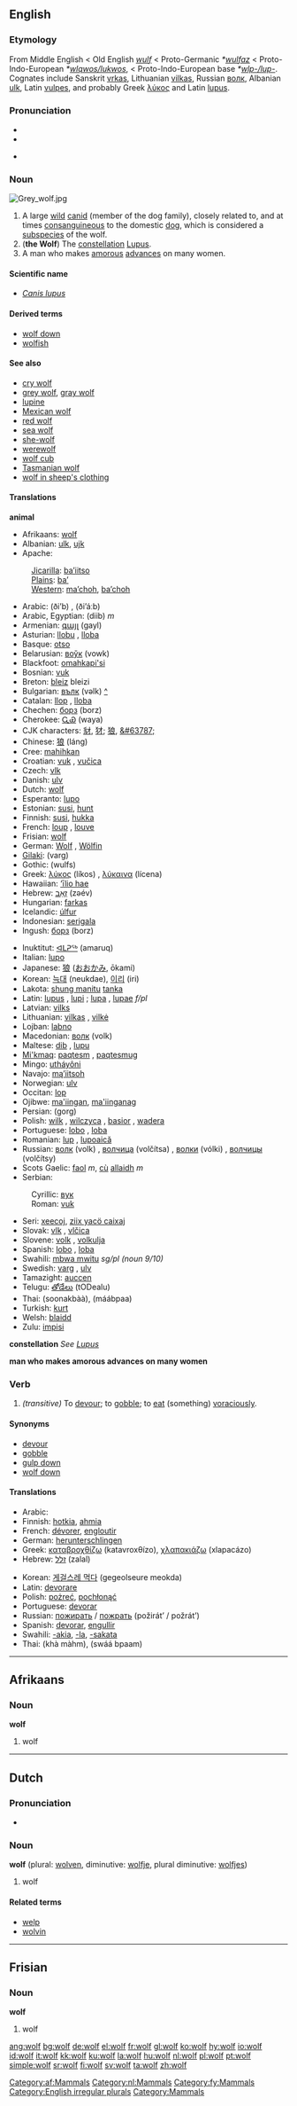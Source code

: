 {{wikipedia}}
==English==

===Etymology===
From Middle English < Old English ''[[wulf]]'' < Proto-Germanic ''*[[wulfaz]]'' < Proto-Indo-European ''*[[wlqwos/lukwos]]'', < Proto-Indo-European base ''*[[wlp-/lup-]]''. Cognates include Sanskrit [[vrkas]], Lithuanian [[vilkas]], Russian [[волк]], Albanian [[ulk]], Latin [[vulpes]], and probably Greek [[λύκος]] and Latin [[lupus]].

===Pronunciation===
*{{AHD|/wo͝olf/}}
*{{IPA|[ˈwʊɫf]}}
*{{SAMPA|/"wUlf/}}
*:{{IPAchar|[[Rhymes:English:-ʊlf|Rhymes: -ʊlf]]}}

===Noun===
[[Image:Grey wolf.jpg|thumbnail|right]]
{{en-noun-irreg|wolves}}

# A large [[wild]] [[canid]] (member of the dog family), closely related to, and at times [[consanguineous]] to the domestic [[dog]], which is considered a [[subspecies]] of the wolf.
# ('''the Wolf''') The [[constellation]] [[w:Lupus|Lupus]].
# A man who makes [[amorous]] [[advance]]s on many women.

====Scientific name====
*''[[Canis lupus]]''

====Derived terms====
*[[wolf down]]
*[[wolfish]]

====See also====
*[[cry wolf]]
*[[grey wolf]], [[gray wolf]]
*[[lupine]]
*[[Mexican wolf]]
*[[red wolf]]
*[[sea wolf]]
*[[she-wolf]]
*[[werewolf]]
*[[wolf cub]]
*[[Tasmanian wolf]]
*[[wolf in sheep's clothing]]

====Translations====
'''animal'''
{{top}}
*Afrikaans: [[wolf#Afrikaans|wolf]]
*Albanian: [[ulk]], [[ujk]]
*Apache:
:[[Jicarilla]]: [[ba’iitso]]
:[[Plains Apache|Plains]]: [[ba’]]
:[[Western Apache|Western]]: [[ma’choh]], [[ba’choh]]
*Arabic: {{ARchar|[[ذئب|ذِئْبٌ]]}} (ði’b) {{m}}, {{ARchar|[[ذئاب|ذِئَابٌ]]}} (ði’áːb) {{p}}
*Arabic, Egyptian: {{ARchar|[[ديب]]}} (diib) ''m''
*Armenian: [[գայլ]] (gayl)
*Asturian: [[llobu]] {{m}}, [[lloba]] {{f}}
*Basque: [[otso]]
*Belarusian: [[воўк]] (vowk)
*Blackfoot: [[omahkapi'si]]
*Bosnian: [[vuk#Bosnian|vuk]] {{m}}
*Breton: [[bleiz]] {{m}} bleizi {{p}}
*Bulgarian: [[вълк]] (vəlk) {{m}} [[:bg:вълк|^]]
*Catalan: [[llop]] {{m}}, [[lloba]] {{f}}
*Chechen: [[борз]] (borz)
*Cherokee: [[ᏩᏯ]] (waya)
*CJK characters: [[豺]], [[犲]]; [[狼]], [[&#63787;]]
*Chinese: [[狼]] (láng)
*Cree: [[mahihkan]]
*Croatian: [[vuk#Croatian|vuk]] {{m}}, [[vučica#Croatian|vučica]] {{f}}
*Czech: [[vlk]] {{m}}
*Danish: [[ulv]] {{c}}
*Dutch: [[wolf#Dutch|wolf]] {{m}}
*Esperanto: [[lupo]]
*Estonian: [[susi]], [[hunt]]
*Finnish: [[susi]], [[hukka]]
*French: [[loup]] {{m}}, [[louve]] {{f}}
*Frisian: [[wolf#Frisian|wolf]]
*German: [[Wolf#German|Wolf]] {{m}}, [[Wölfin]] {{f}}
*[[Gilaki]]: (varg)
*Gothic: (wulfs) {{m}}
*Greek: [[λύκος]] (líkos) {{m}}, [[λύκαινα]] (lícena) {{f}}
*Hawaiian: [['ilio hae|‘īlio hae]]
*Hebrew: [[זאב|זְאֵב]] (zəév) {{m}}
*Hungarian: [[farkas]]
*Icelandic: [[úlfur]]
*Indonesian: [[serigala]]
*Ingush: [[борз]] (borz)
{{mid}}
*Inuktitut: [[ᐊᒪᕈᖅ]] (amaruq)
*Italian: [[lupo]] {{m}}
*Japanese: [[狼]] ([[おおかみ]], ōkami)
*Korean: [[늑대]] (neukdae), [[이리]] (iri)
*Lakota: [[shung manitu]] [[tanka]]
*Latin: [[lupus]] {{m}}, [[lupi]] {{p}}; [[lupa]] {{f}}, [[lupae]] ''f/pl''
*Latvian: [[vilks]] {{m}}
*Lithuanian: [[vilkas]] {{m}}, [[vilkė]] {{f}}
*Lojban: [[labno]]
*Macedonian: [[волк]] (volk)
*Maltese: [[dib]] {{m}}, [[lupu]] {{m}}
*[[Mi'kmaq]]: [[paqtesm]] {{s}}, [[paqtesmug]] {{p}}
*Mingo: [[utháyôni]]
*Navajo: [[mą’iitsoh]]
*Norwegian: [[ulv]] {{m}}
*Occitan: [[lop#Occitan|lop]] {{m}}
*Ojibwe: [[ma'iingan]], [[ma'iinganag]] {{p}}
*Persian: {{FAchar|[[گرگ]]}} (gorg)
*Polish: [[wilk]] {{m}}, [[wilczyca]] {{f}}, [[basior]] {{m}}, [[wadera]] {{f}}
*Portuguese: [[lobo]] {{m}}, [[loba]] {{f}}
*Romanian: [[lup]] {{m}}, [[lupoaică]] {{f}}
*Russian: [[волк]] (volk) {{m}}, [[волчица]] (volčítsa) {{f}}, [[волки]] (vólki) {{m}} {{p}}, [[волчицы]] (volčítsy) {{f}} {{p}}
*Scots Gaelic: [[faol]] ''m'', [[cù]] [[allaidh]] ''m''
*Serbian:
:Cyrillic: [[вук#Serbian|вук]] {{m}}
:Roman: [[vuk#Serbian|vuk]] {{m}}
*Seri: [[xeecoj]], [[ziix yacö caixaj]]
*Slovak: [[vlk#Slovak|vlk]] {{m}}, [[vlčica#Slovak|vlčica]] {{f}}
*Slovene: [[volk]] {{m}}, [[volkulja]] {{f}}
*Spanish: [[lobo]] {{m}}, [[loba]] {{f}}
*Swahili: [[mbwa mwitu]] ''sg/pl (noun 9/10)''
*Swedish: [[varg]] {{c}}, [[ulv]] {{c}}
*Tamazight: [[auccen]] {{m}}
*Telugu: [[తోడేలు]] (tODealu)
*Thai: {{THchar|[[สุนัขบ้า]]}} (soonakbàà), {{THchar|[[หมาป่า]]}} (máábpaa)
*Turkish: [[kurt]]
*Welsh: [[blaidd]] {{m}}
*Zulu: [[impisi]]
{{bottom}}

'''constellation'''
''See [[Lupus]]''

'''man who makes amorous advances on many women'''
{{top}}
{{mid}}
{{bottom}}

===Verb===
{{en-infl-irreg|wolf|wolfs|wolfing|wolfed|wolfed}}

# ''(transitive)'' To [[devour]]; to [[gobble]]; to [[eat]] (something) [[voraciously]].

====Synonyms====
*[[devour]]
*[[gobble]]
*[[gulp down]]
*[[wolf down]]

====Translations====
{{top}}
*Arabic: {{ARchar|[[التهم بشراهة|اِلْتَهَمَ بِشْرَاهَة]]}} {{Unicode|(iltáhama bi-šráːha)}}
*Finnish: [[hotkia]], [[ahmia]]
*French: [[dévorer]], [[engloutir]]
*German: [[herunterschlingen]]
*Greek: [[καταβροχθίζω]] (katavroxθízo), [[χλαπακιάζω]] (xlapacázo)
*Hebrew: [[זלל]] (zalal)
{{mid}}
*Korean: [[게걸스레 먹다]] (gegeolseure meokda)
*Latin: [[devorare]]
*Polish: [[pożreć]], [[pochłonąć]]
*Portuguese: [[devorar]]
*Russian: [[пожирать]] / [[пожрать]] (požirát’ / požrát’)
*Spanish: [[devorar]], [[engullir]]
*Swahili: [[-akia]], [[-la]], [[-sakata]]
*Thai: {{THchar|[[ขม้ำ]]}} (khà màhm), {{THchar|[[สวาปาม]]}} (swáá bpaam)
{{bottom}}


----
==Afrikaans==
[[Category:af:Mammals]]
===Noun===
'''wolf'''

# wolf


----
==Dutch==
[[Category:nl:Mammals]]
===Pronunciation===
*{{IPA|/wolf/}}

===Noun===
'''wolf''' {{m}} (plural: [[wolven]], diminutive: [[wolfje]], plural diminutive: [[wolfjes]])

# wolf

====Related terms====
*[[welp]]
*[[wolvin]]


----
==Frisian==
[[Category:fy:Mammals]]

===Noun===
'''wolf'''

# wolf

[[Category:English irregular plurals]]
[[Category:Mammals]]

[[ang:wolf]]
[[bg:wolf]]
[[de:wolf]]
[[el:wolf]]
[[fr:wolf]]
[[gl:wolf]]
[[ko:wolf]]
[[hy:wolf]]
[[io:wolf]]
[[id:wolf]]
[[it:wolf]]
[[kk:wolf]]
[[ku:wolf]]
[[la:wolf]]
[[hu:wolf]]
[[nl:wolf]]
[[pl:wolf]]
[[pt:wolf]]
[[simple:wolf]]
[[sr:wolf]]
[[fi:wolf]]
[[sv:wolf]]
[[ta:wolf]]
[[zh:wolf]]